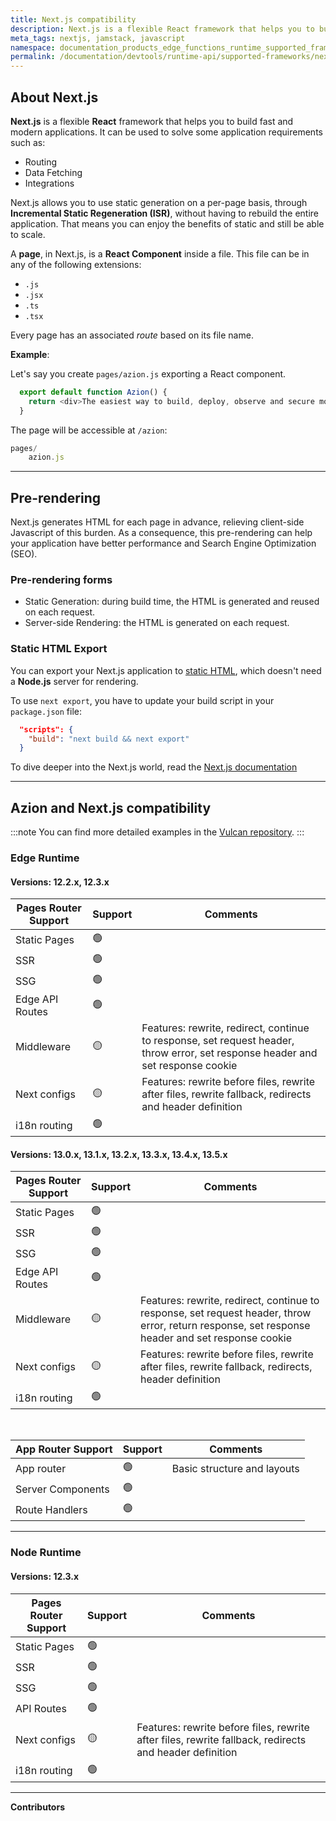 ```yaml
---
title: Next.js compatibility
description: Next.js is a flexible React framework that helps you to build fast and modern applications.
meta_tags: nextjs, jamstack, javascript
namespace: documentation_products_edge_functions_runtime_supported_frameworks_nextjs
permalink: /documentation/devtools/runtime-api/supported-frameworks/nextjs/
---
```


## About Next.js

**Next.js** is a flexible **React** framework that helps you to build fast and modern applications. It can be used to solve some application requirements such as:

- Routing
- Data Fetching
- Integrations

Next.js allows you to use static generation on a per-page basis, through **Incremental Static Regeneration (ISR)**, without having to rebuild the entire application. That means you can enjoy the benefits of static and still be able to scale.

A **page**, in Next.js, is a **React Component** inside a file. This file can be in any of the following extensions:

- `.js`
- `.jsx`
- `.ts`
- `.tsx`

Every page has an associated *route* based on its file name.

**Example**:

Let's say you create `pages/azion.js` exporting a React component.

```js
  export default function Azion() {
    return <div>The easiest way to build, deploy, observe and secure modern applications.</div>
  }
```

The page will be accessible at `/azion`:

```js
pages/
    azion.js
```

---

## Pre-rendering

Next.js generates HTML for each page in advance, relieving client-side Javascript of this burden. As a consequence, this pre-rendering can help your application have better performance and Search Engine Optimization (SEO).

### Pre-rendering forms

- Static Generation: during build time, the HTML is generated and reused on each request.
- Server-side Rendering: the HTML is generated on each request.

### Static HTML Export

You can export your Next.js application to [static HTML](https://nextjs.org/docs/advanced-features/static-html-export), which doesn't need a **Node.js** server for rendering.

To use `next export`, you have to update your build script in your `package.json` file:

```json
  "scripts": {
    "build": "next build && next export"
  }
```

To dive deeper into the Next.js world, read the [Next.js documentation](https://nextjs.org/docs/getting-started)

---

## Azion and Next.js compatibility

:::note
 You can find more detailed examples in the [Vulcan repository](https://github.com/aziontech/vulcan/tree/main/examples/next).
:::

### Edge Runtime 

#### Versions: 12.2.x, 12.3.x

| Pages Router Support | Support | Comments |
|---|---|---|
| Static Pages | 🟢 | |
| SSR | 🟢 | |
| SSG | 🟢 | |
| Edge API Routes | 🟢 | |
| Middleware  | 🟡  | Features: rewrite, redirect, continue to response, set request header, throw error, set response header and set response cookie|
| Next configs | 🟡  | Features: rewrite before files, rewrite after files, rewrite fallback, redirects and header definition  |
| i18n routing | 🟢 | |


#### Versions: 13.0.x, 13.1.x, 13.2.x, 13.3.x, 13.4.x, 13.5.x

| Pages Router Support | Support | Comments |
|---|---|---|
| Static Pages | 🟢 | 
| SSR | 🟢 | | 
| SSG | 🟢 | | 
| Edge API Routes | 🟢 | | 
| Middleware | 🟡  | Features: rewrite, redirect, continue to response, set request header, throw error, return response, set response header and set response cookie | 
| Next configs | 🟡  | Features: rewrite before files, rewrite after files, rewrite fallback, redirects, header definition | 
| i18n routing | 🟢 | | 

<br />

| App Router Support | Support | Comments |
|---|---|--- | 
| App router | 🟢 | Basic structure and layouts| 
| Server Components | 🟢 | | 
| Route Handlers | 🟢 | | 

---

### Node Runtime 

#### Versions: 12.3.x

| Pages Router Support | Support | Comments |
|---|---|---| 
| Static Pages | 🟢 | | 
| SSR | 🟢 | | 
| SSG | 🟢 | | 
| API Routes | 🟢 | | 
| Next configs  | 🟡  | Features: rewrite before files, rewrite after files, rewrite fallback, redirects and header definition | 
| i18n routing | 🟢 | | 


---


**Contributors**

<AuthorList filePath="src/content/docs/en/pages/guides/cli/cli-vulcan-use-polyfills.mdx"/>